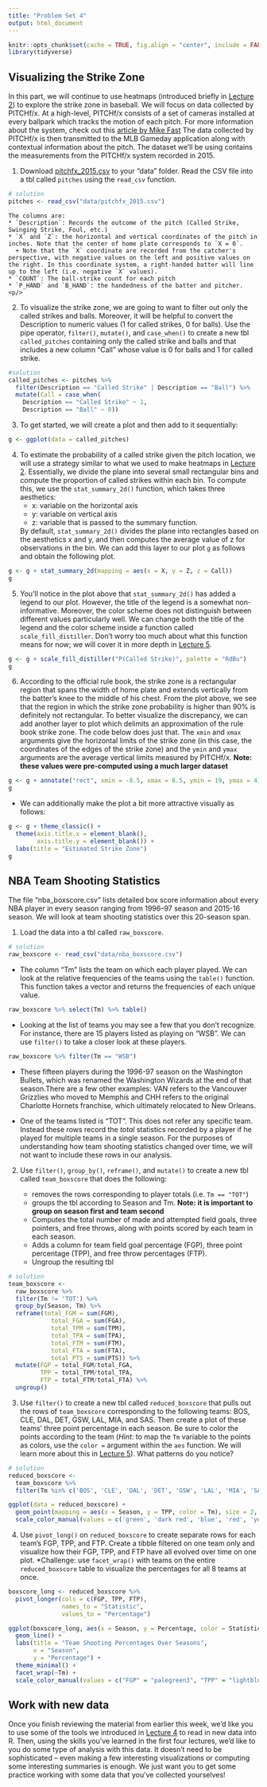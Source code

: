 ```yaml
---
title: "Problem Set 4"
output: html_document
---
```


```r
knitr::opts_chunk$set(cache = TRUE, fig.align = "center", include = FALSE) # set include = TRUE to see solutions in knitted RMarkdown
library(tidyverse)
```

## Visualizing the Strike Zone

In this part, we will continue to use heatmaps (introduced briefly in [Lecture 2](lecture2.html)) to explore the strike zone in baseball. We will focus on data collected by PITCHf/x. At a high-level, PITCHf/x consists of a set of cameras installed at every ballpark which tracks the motion of each pitch. For more information about the system, check out this [article by Mike Fast](http://baseball.physics.illinois.edu/FastPFXGuide.pdf)  The data collected by PITCHf/x is then transmitted to the MLB Gameday application along with contextual information about the pitch. The dataset we'll be using contains the measurements from the PITCHf/x system recorded in 2015.

1. Download [pitchfx_2015.csv](data/pitchfx_2015.csv) to your "data" folder. Read the CSV file into a tbl called `pitches` using the `read_csv` function. 

```r
# solution
pitches <- read_csv("data/pitchfx_2015.csv")
```

    The columns are:
    * `Description`: Records the outcome of the pitch (Called Strike, Swinging Strike, Foul, etc.)
    * `X` and `Z`: the horizontal and vertical coordinates of the pitch in inches. Note that the center of home plate corresponds to `X = 0`. 
      + Note that the `X` coordinate are recorded from the catcher's perspective, with negative values on the left and positive values on the right. In this coordinate system, a right-handed batter will line up to the left (i.e. negative `X` values). 
    * `COUNT`: The ball-strike count for each pitch
    * `P_HAND` and `B_HAND`: the handedness of the batter and pitcher. <p/>

2. To visualize the strike zone, we are going to want to filter out only the called strikes and balls. Moreover, it will be helpful to convert the Description to numeric values (1 for called strikes, 0 for balls). Use the pipe operator, `filter()`, `mutate()`, and `case_when()` to create a new tbl `called_pitches` containing only the called strike and balls and that includes a new column "Call" whose value is 0 for balls and 1 for called strike. 

```r
#solution
called_pitches <- pitches %>%
  filter(Description == "Called Strike" | Description == "Ball") %>%
  mutate(Call = case_when(
    Description == "Called Strike" ~ 1,
    Description == "Ball" ~ 0))
```

3. To get started, we will create a plot and then add to it sequentially:

```r
g <- ggplot(data = called_pitches)
```

4. To estimate the probability of a called strike given the pitch location, we will use a strategy similar to what we used to make heatmaps in [Lecture 2](lecture2.html). Essentially, we divide the plane into several small rectangular bins and compute the proportion of called strikes within each bin. To compute this, we use the `stat_summary_2d()` function, which takes three aesthetics:
    * x: variable on the horizontal axis
    * y: variable on vertical axis
    * z: variable that is passed to the summary function.
    
    By default, `stat_summary_2d()` divides the plane into rectangles based on the aesthetics x and y, and then computes the average value of z for observations in the bin. We can add this layer to our plot `g` as follows and obtain the following plot.
    
```r
g <- g + stat_summary_2d(mapping = aes(x = X, y = Z, z = Call))
g
```

5. You'll notice in the plot above that `stat_summary_2d()` has added a legend to our plot. However, the title of the legend is a somewhat non-informative. Moreover, the color scheme does not distinguish between different values particularly well. We can change both the title of the legend and the color scheme inside a function called `scale_fill_distiller`. Don't worry too much about what this function means for now; we will cover it in more depth in [Lecture 5](lecture5.html). 

```r
g <- g + scale_fill_distiller("P(Called Strike)", palette = "RdBu")
g
```

6. According to the official rule book, the strike zone is a rectangular region that spans the width of home plate and extends vertically from the batter's knee to the middle of his chest. From the plot above, we see that the region in which the strike zone probability is higher than 90% is definitely not rectangular. To better visualize the discrepancy, we can add another layer to plot which delimits an approximation of the rule book strike zone. The code below does just that. The `xmin` and `xmax` arguments give the horizontal limits of the strike zone (in this case, the coordinates of the edges of the strike zone) and the `ymin` and `ymax` arguments are the average vertical limits measured by PITCHf/x. **Note: these values were pre-computed using a much larger dataset**

```r
g <- g + annotate("rect", xmin = -8.5, xmax = 8.5, ymin = 19, ymax = 41.5, alpha = 0, color = "black")
g
```

* We can additionally make the plot a bit more attractive visually as follows:

```r
g <- g + theme_classic() + 
  theme(axis.title.x = element_blank(), 
        axis.title.y = element_blank()) + 
  labs(title = "Estimated Strike Zone")
g
```


## NBA Team Shooting Statistics

The file "nba_boxscore.csv" lists detailed box score information about every NBA player in every season ranging from 1996--97 season and 2015-16 season. We will look at team shooting statistics over this 20-season span. 

1. Load the data into a tbl called `raw_boxscore`. 

```r
# solution
raw_boxscore <- read_csv("data/nba_boxscore.csv")
```

* The column "Tm" lists the team on which each player played. We can look at the relative frequencies of the teams using the `table()` function. This function takes a vector and returns the frequencies of each unique value. 

```r
raw_boxscore %>% select(Tm) %>% table()
```

* Looking at the list of teams you may see a few that you don't recognize. For instance, there are 15 players listed as playing on "WSB". We can use `filter()` to take a closer look at these players.

```r
raw_boxscore %>% filter(Tm == "WSB")
```

* These fifteen players during the 1996-97 season on the Washington Bullets, which was renamed the Washington Wizards at the end of that season.There are a few other examples: VAN refers to the Vancouver Grizzlies who moved to Memphis and CHH refers to the original Charlotte Hornets franchise, which ultimately relocated to New Orleans.

* One of the teams listed is "TOT". This does not refer any specific team. Instead these rows record the *total* statistics recorded by a player if he played for multiple teams in a single season. For the purposes of understanding how team shooting statistics changed over time, we will not want to include these rows in our analysis.

2. Use `filter()`, `group_by()`, `reframe()`, and `mutate()` to create a new tbl called `team_boxscore` that does the following:

    * removes the rows corresponding to player totals (i.e. `Tm == "TOT"`)
    * groups the tbl according to Season and Tm. **Note: it is important to group on season first and team second **
    * Computes the total number of made and attempted field goals, three pointers, and free throws, along with points scored by each team in each season. 
    * Adds a column for team field goal percentage (FGP), three point percentage (TPP), and free throw percentages (FTP). 
    * Ungroup the resulting tbl <p/>

```r
# solution
team_boxscore <-
  raw_boxscore %>% 
  filter(Tm != 'TOT') %>%
  group_by(Season, Tm) %>% 
  reframe(total_FGM = sum(FGM), 
            total_FGA = sum(FGA),
            total_TPM = sum(TPM), 
            total_TPA = sum(TPA),
            total_FTM = sum(FTM), 
            total_FTA = sum(FTA),
            total_PTS = sum(PTS)) %>%
  mutate(FGP = total_FGM/total_FGA,
         TPP = total_TPM/total_TPA,
         FTP = total_FTM/total_FTA) %>%
  ungroup()
```

3. Use `filter()` to create a new tbl called `reduced_boxscore` that pulls out the rows of `team_boxscore` corresponding to the following teams: BOS, CLE, DAL, DET, GSW, LAL, MIA, and SAS. Then create a plot of these teams' three point percentage in each season. Be sure to color the points according to the team (*Hint*: to map the `Tm` variable to the points as colors, use the `color =` argument within the `aes` function. We will learn more about this in [Lecture 5](lecture5.html)). What patterns do you notice?

```r
# solution
reduced_boxscore <-
  team_boxscore %>%
  filter(Tm %in% c('BOS', 'CLE', 'DAL', 'DET', 'GSW', 'LAL', 'MIA', 'SAS'))

ggplot(data = reduced_boxscore) +
  geom_point(mapping = aes(x = Season, y = TPP, color = Tm), size = 2, alpha = .5) +
  scale_color_manual(values = c('green', 'dark red', 'blue', 'red', 'yellow', 'purple', 'dark red', 'dark gray'))
```

4. Use `pivot_long()` on `reduced_boxscore` to create separate rows for each team's FGP, TPP, and FTP. Create a tibble filtered on one team only and visualize how their FGP, TPP, and FTP have all evolved over time on one plot. *Challenge: use `facet_wrap()` with teams on the entire `reduced_boxscore` table to visualize the percentages for all 8 teams at once. 
```r
boxscore_long <- reduced_boxscore %>%
  pivot_longer(cols = c(FGP, TPP, FTP), 
               names_to = "Statistic", 
               values_to = "Percentage")

ggplot(boxscore_long, aes(x = Season, y = Percentage, color = Statistic)) +
  geom_line() +
  labs(title = "Team Shooting Percentages Over Seasons",
       x = "Season",
       y = "Percentage") +
  theme_minimal() +
  facet_wrap(~Tm) +
  scale_color_manual(values = c("FGP" = "palegreen3", "TPP" = "lightblue", "FTP" = "lightcoral"))
```


## Work with new data

Once you finish reviewing the material from earlier this week, we'd like you to use some of the tools we introduced in [Lecture 4](lecture4.html) to read in new data into R. Then, using the skills you've learned in the first four lectures, we'd like to you do some type of analysis with this data. It doesn't need to be sophisticated -- even making a few interesting visualizations or computing some interesting summaries is enough. We just want you to get some practice working with some data that you've collected yourselves!
